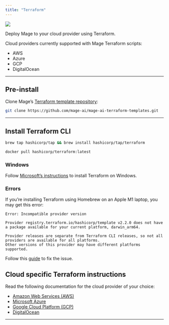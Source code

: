 ```yaml
---
title: "Terraform"
---
```


![](https://user-images.githubusercontent.com/78053898/198754720-d6b1e5bd-caa8-431e-a4cb-e26743c0ef36.png)

Deploy Mage to your cloud provider using Terraform.

Cloud providers currently supported with Mage Terraform scripts:

- AWS
- Azure
- GCP
- DigitalOcean

---

## Pre-install

Clone Mage’s
[Terraform template repository](https://github.com/mage-ai/mage-ai-terraform-templates):

```bash
git clone https://github.com/mage-ai/mage-ai-terraform-templates.git
```

---

## Install Terraform CLI

<CodeGroup>

```bash Using Homebrew
brew tap hashicorp/tap && brew install hashicorp/tap/terraform
```

```bash Using Docker
docker pull hashicorp/terraform:latest
```

</CodeGroup>

### Windows

Follow [Microsoft’s instructions](https://learn.microsoft.com/en-us/azure/developer/terraform/get-started-windows-bash?tabs=bash#4-install-terraform-for-windows) to install Terraform on Windows.

### Errors

If you’re installing Terraform using Homebrew on an Apple M1 laptop, you may get this error:

```
Error: Incompatible provider version

Provider registry.terraform.io/hashicorp/template v2.2.0 does not have a package available for your current platform, darwin_arm64.

Provider releases are separate from Terraform CLI releases, so not all providers are available for all platforms. 
Other versions of this provider may have different platforms supported.
```

Follow this [guide](https://blog.sanjayhona.com.np/terraform-error-incompatible-provider-version-m1-or-darwin-arm64-fae0159f913f) to fix the issue.

## Cloud specific Terraform instructions

Read the following documentation for the cloud provider of your choice:

- [Amazon Web Services (AWS)](/production/deploying-to-cloud/aws)
- [Microsoft Azure](/production/deploying-to-cloud/azure)
- [Google Cloud Platform (GCP)](/production/deploying-to-cloud/gcp)
- [DigitalOcean](/production/deploying-to-cloud/digitalocean)

---
